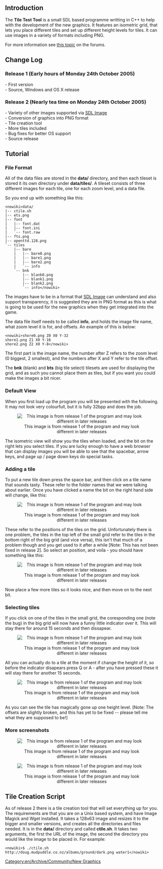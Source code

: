 [[Category:en/Archive/Community/New Graphics]]

==Introduction==
The '''Tile Test Tool''' is a small SDL based programme writting in C++ to help with the development of the new graphics. It features an isometric grid, that lets you place different tiles and set up different height levels for tiles. It can use images in a variety of formats including PNG.

For more information see [http://tt-forums.net/viewtopic.php?t=21565 this topic] on the forums.

==Change Log==
===Release 1 (Early hours of Monday 24th October 2005)===
- First version<br>
- Source, Windows and OS X release<br>

===Release 2 (Nearly tea time on Monday 24th October 2005)===
- Variety of other images supported via [http://www.libsdl.org/cgi/docwiki.cgi/SDL_5fimage SDL Image]<br>
- Conversion of graphics into PNG format<br>
- Tile creation tool<br>
- More tiles included<br>
- Bug fixes for better OS support<br>
- Source release<br>

==Tutorial==
===File Format===
All of the data files are stored in the '''data/''' directory, and then each tileset is stored it its own directory under '''data/tiles/'''. A tileset consists of three different images for each tile, one for each zoom level, and a data file.

So you end up with something like this: <pre><nowiki>data/
|-- ctile.sh
|-- ets.png
|-- font
|   |-- font.dat
|   |-- font.ini
|   `-- font.raw
|-- fts.png
|-- openttd.128.png
`-- tiles
    |-- bare
    |   |-- bare0.png
    |   |-- bare1.png
    |   |-- bare2.png
    |   `-- info
    `-- bnk
        |-- blank0.png
        |-- blank1.png
        |-- blank2.png
        `-- info</nowiki></pre>

The images have to be in a format that [http://www.libsdl.org/cgi/docwiki.cgi/SDL_5fimage SDL Image] can understand and also support transparency, it is suggested they are in PNG format as this is what is going to be used for the new graphics when they get integrated into the game.

The data file itself needs to be called '''info''', and holds the image file name, what zoom level it is for, and offsets. An example of this is below:<pre><nowiki>shore0.png Z0 X0 Y-32
shore1.png Z1 X0 Y-16
shore2.png Z2 X0 Y-8</nowiki></pre>
The first part is the image name, the number after Z refers to the zoom level (0 biggest, 2 smallest), and the numbers after X and Y refer to the tile offset.

The '''bnk''' (blank) and '''bts''' (big tile select) tilesets are used for displaying the grid, and as such you cannot place them as tiles, but if you want you could make the images a bit nicer.

===Default View===
When you first load up the program you will be presented with the following. It may not look very colourfull, but it is fully 32bpp and does the job.
<center>[[File:en/Archive/Old 32bpp/Int default.jpeg|center|frame|This image is from release 1 of the program and may look different in later releases]]</center>

The isometric view will show you the tiles when loaded, and the bit on the right lets you select tiles. If you are lucky enough to have a web browser that can display images you will be able to see that the spacebar, arrow keys, and page up / page down keys do special tasks.

===Adding a tile===
To put a new tile down press the space bar, and then click on a tile name that sounds tasty. These refer to the folder names that we were talking about earlier. Once you have clicked a name the bit on the right hand side will change, like this:

<center>[[File:en/Archive/Old 32bpp/Tool select.jpeg|center|frame|This image is from release 1 of the program and may look different in later releases]]</center>

These refer to the positions of the tiles on the grid. Unfortunately there is one problem, the tiles in the top left of the small grid refer to the tiles in the bottom right of the big grid (and vice versa), this isn't that much of a problem though and you get used to it after a while [Note: This has not been fixed in release 2]. So select an position, and voila - you should have something like this:

<center>[[File:en/Archive/Old 32bpp/Tile grid 1.jpeg|center|frame|This image is from release 1 of the program and may look different in later releases]]</center>

Now place a few more tiles so it looks nice, and then move on to the next bit.

===Selecting tiles===
If you click on one of the tiles in the small grid, the coresponding one (note the bug) in the big grid will now have a funny little indicator over it. This will stay there for around 15 seconds and then dissapear.

<center>[[File:en/Archive/Old 32bpp/Tile grid 2.jpeg|center|frame|This image is from release 1 of the program and may look different in later releases]]</center>

All you can actually do to a tile at the moment if change the height of it, so before the indicator disapears press Q or A - after you have pressed these it will stay there for another 15 seconds.

<center>[[File:en/Archive/Old 32bpp/Tile grid 3.jpeg|center|frame|This image is from release 1 of the program and may look different in later releases]]</center>

As you can see the tile has magically gone up one height level. [Note: The offsets are slightly broken, and this has yet to be fixed -- please tell me what they are supposed to be!]

===More screenshots===

<center>[[File:en/Archive/Old 32bpp/Tile grid zoom out.jpeg|center|frame|This image is from release 1 of the program and may look different in later releases]]</center>
<center>[[File:en/Archive/Old 32bpp/Tile grid zoom in.jpeg|center|frame|This image is from release 1 of the program and may look different in later releases]]</center>

==Tile Creation Script==
As of release 2 there is a tile creation tool that will set everything up for you. The requirements are that you are on a Unix based system, and have Image Magick and Wget installed. It takes a 128x63 image and resizes it to the bigger and smaller versions, and creates all the directories and files needed. It is in the '''data/''' directory and called '''ctile.sh'''. It takes two arguments, the first the URL of the image, the second the directory you would like the image to be placed in. For example:
<pre><nowiki>$ ./ctile.sh http://doug.mudpuddle.co.nz/albums/ground/dark.png water1</nowiki></pre>